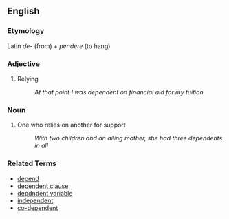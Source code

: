 == English ==

=== Etymology ===

Latin ''de-'' (from) + ''pendere'' (to hang)

=== Adjective ===

# Relying
#: ''At that point I was dependent on financial aid for my tuition''

=== Noun ===

# One who relies on another for support
#: ''With two children and an ailing mother, she had three dependents in all''

=== Related Terms ===

*[[depend]]
*[[dependent clause]]
*[[depdndent variable]]
*[[independent]]
*[[co-dependent]]